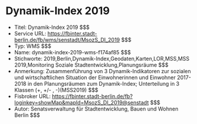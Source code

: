 # Dynamik-Index 2019
- Titel: Dynamik-Index 2019 $$$
- Service URL: https://fbinter.stadt-berlin.de/fb/wms/senstadt/MsozS_DI_2019 $$$
- Typ: WMS $$$
- Name: dynamik-index-2019-wms-f174af85 $$$
- Stichworte: 2019,Berlin,Dynamik-Index,Geodaten,Karten,LOR,MSS,MSS 2019,Monitoring Soziale Stadtentwicklung,Planungsräume $$$
- Anmerkung: Zusammenführung von 3 Dynamik-Indikatoren zur sozialen und wirtschaftlichen Situation der Einwohnerinnen und Einwohner 2017-2018 in den Planungsräumen zum Dynamik-Index; Unterteilung in 3 Klassen (+, +/- , -)(MSS2019) $$$
- Fisbroker URL: https://fbinter.stadt-berlin.de/fb?loginkey=showMap&mapId=MsozS_DI_2019@senstadt $$$
- Autor: Senatsverwaltung für Stadtentwicklung, Bauen und Wohnen Berlin $$$
